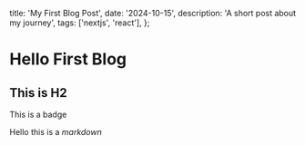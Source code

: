   title: 'My First Blog Post',
  date: '2024-10-15',
  description: 'A short post about my journey',
  tags: ['nextjs', 'react'],
};


# Hello First Blog

## This is H2

<Badge>This is a badge</Badge>

Hello this is a _markdown_
